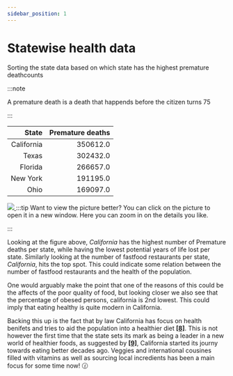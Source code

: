 ```yaml
---
sidebar_position: 1
---
```


# Statewise health data

Sorting the state data based on which state has the highest premature deathcounts

:::note

A premature death is a death that happends before the citizen turns 75

:::

| State 	| Premature deaths	|
|---:	|---:	|
| California 	| 350612.0 	|
| Texas 	| 302432.0 	|
| Florida 	| 266657.0 	|
| New York 	| 191195.0 	|
| Ohio 	| 169097.0 	|

[ ![](stat1.png) ](stat1.png)
:::tip Want to view the picture better?
You can click on the picture to open it in a new window. Here you can zoom in on the details you like. 

:::

Looking at the figure above, *California* has the highest number of Premature deaths per state, while having the lowest potential years of life lost per state.
Similarly looking at the number of fastfood restaurants per state, *California*, hits the top spot. 
This could indicate some relation between the number of fastfood restaurants and the health of the population. <br />

One would arguably make the point that one of the reasons of this could be the affects of the poor quality of food, but looking closer we also see that the percentage of obesed persons, california is 2nd lowest. 
This could imply that eating healthy is quite modern in California. 

Backing this up is the fact that by law California has focus on health benifets and tries to aid the population into a healthier diet **[[8]](https://abcnews.go.com/Health/Diet/story?id=5393222&page=1#:~:text=A%20new%20law%20makes%20California%20the%20first%20state%20to%20ban%20trans%20fats.&text=July%2025%2C%202008%20%E2%80%94%20%2D%2D%20Gov,free%20state%20in%20the%20nation)**.
This is not however the first time that the state sets its mark as being a leader in a new world of healthier foods, as suggested by **[[9]](https://www.visitcalifornia.com/experience/8-california-food-trends/)**, California started its journy towards eating better decades ago. Veggies and international cousines filled with vitamins as well as sourcing local incredients has been a main focus for some time now! :clock130:



